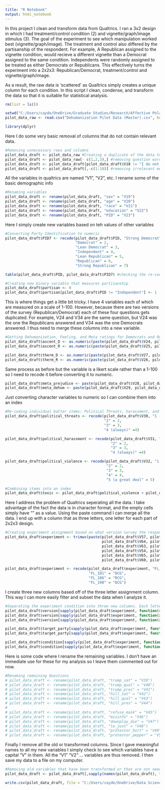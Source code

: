 ```yaml
---
title: "R Notebook"
output: html_notebook
---
```


In this project I clean and transform data from Qualtrics. I ran a 3x2 design in 
which I had treatment/control condition (2) and vignette/graph/image stimulus (3).
The goal of the experiment to see which manipulation worked best (vignette/graph/image).
The treatment and control also differed by the partisanship of the respondent. For example, A
Republican assigned to the vignette condition, would recieve a different vignette 
than a Democrat assigned to the same condition. Independents were randomly assigned 
to be treated as either Democrats or Republicans. This effectively turns the experiment 
into a 2x2x3: Republican/Democrat, treatment/control and vignette/graph/image.

As a result, the raw data is 'scattered' as Qualtrics simply creates a unique column 
for each condition. In this script I clean, condense, and transform the data so 
that it is suitable for statistical analysis. 

```r
rm(list = ls())

setwd("C:/Users/cayde/OneDrive/Graduate Studies/Research/Affective Polarization/Data")
pilot_data_raw <- read.csv("Dehumanization Pilot Data (Master).csv", header=FALSE, comment.char="#")

library(dplyr)
```

Here I do some very basic removal of columns that do not contain relevant data.

```r

#Removing unnecessary rows and columns
pilot_data_draft <- pilot_data_raw #Creating a duplicate of the data to preserve the original 
pilot_data_draft <- pilot_data_raw[- c(1,2,3),] #removing question wording rows
pilot_data_draft <- pilot_data_draft[pilot_data_draft$V18 != "I do not wish to participate in the survey",] #removing people who opted out of the survey
pilot_data_draft <- pilot_data_draft[,-c(1:18)] #removing irrelevant meta data
```

All the variables in qualtrics are named "V1", "V2", etc. I rename some of the 
basic demographic info
```r


#Renaming variables
pilot_data_draft <- rename(pilot_data_draft, "sex" = "V19")
pilot_data_draft <- rename(pilot_data_draft, "age" = "V20")
pilot_data_draft <- rename(pilot_data_draft, "race" = "V21")
pilot_data_draft <- rename(pilot_data_draft, "education" = "V22")
pilot_data_draft <- rename(pilot_data_draft, "PID" = "V23")
```
Here I simply create new variables based on teh values of other variables
```r
#Converting Party Identification to numeric
pilot_data_draft$PID7 <- recode(pilot_data_draft$PID, "Strong Democrat" = 1,
                                "Democrat" = 2,
                                "Lean Democrat" = 3,
                                "Independent" = 4,
                                "Lean Republican" = 5,
                                "Republican" = 6,
                                "Strong Republican" = 7)

table(pilot_data_draft$PID, pilot_data_draft$PID7) #checking the re-coding

#Creating new binary variable that measures partisanship
pilot_data_draft$partisan <- 0
pilot_data_draft$partisan[pilot_data_draft$PID != "Independent"] <- 1
```
This is where things get a little bit tricky. I have 4 variables each of which 
are measured on a scale of 1-100. However, because there are two versions of the 
survey (Republican/Democrat) each of these four questions gets duplicated. For
example, V24 and V34 are the same question, but V24 was the one the Republicans
answered and V34 was the one Democrats answered. I thus need to merge these 
columns into a new variable. 
```r
#Getting Dehumanization, Feeling, and Meta ratings for Democrats and Republicans 
pilot_data_draft$ascent_D <- as.numeric(paste(pilot_data_draft$V24, pilot_data_draft$V34))
pilot_data_draft$ascent_R <- as.numeric(paste(pilot_data_draft$V25, pilot_data_draft$V33))

pilot_data_draft$therm_D <- as.numeric(paste(pilot_data_draft$V27, pilot_data_draft$V35))
pilot_data_draft$therm_R <- as.numeric(paste(pilot_data_draft$V26, pilot_data_draft$V36))
```
Same process as before but the variable is a likert scale rather than a 1-100
so I need to recode it before converting it to numeric.
```r
pilot_data_draft$meta_prejudice <- paste(pilot_data_draft$V28, pilot_data_draft$V37)
pilot_data_draft$meta_dehum <- paste(pilot_data_draft$V29, pilot_data_draft$V38)
```

Just converting character variables to numeric so I can combine them into an index
```r
#Re-coding individual batter items: Political Threats, harassment, and violence
pilot_data_draft$political_threats <- recode(pilot_data_draft$V30, "1 (never)" = 1,
                                             "2" = 2,
                                             "3" = 3,
                                             "4 (always)" =4)

pilot_data_draft$political_harassment <- recode(pilot_data_draft$V31, "1 (never)" = 1,
                                                "2" = 2,
                                                "3" = 3,
                                                "4 (always)" =4)

pilot_data_draft$political_violence <- recode(pilot_data_draft$V32, "1 (not at all)" = 1,
                                              "2" = 2,
                                              "3" = 3,
                                              "4" = 4,
                                              "5 (a great deal" = 5)

#Combining items into an index
pilot_data_draft$toxic <- pilot_data_draft$political_violence + pilot_data_draft$political_harassment + pilot_data_draft$political_threats
```
Here I address the problem of Qualtrics seperating all the data. I take advantage 
of the fact the data is in character format, and the empty cells simply have "" as 
a value. Using the paste command I can merge all the data. I end up with a column
that as three letters, one letter for each part of 2x2x3 design. 
```r
#Creating experiment assignment based on what version survey the respondent took
pilot_data_draft$experiment <- trimws(paste(pilot_data_draft$V57, pilot_data_draft$V58,  #Independents assigned the D/R) vignette
                                            pilot_data_draft$V64, pilot_data_draft$V68,  #Democrats and Republicans assigned to their Vignette
                                            pilot_data_draft$V63, pilot_data_draft$V67,  #Democrats and Republicans assigned to their Image
                                            pilot_data_draft$V54, pilot_data_draft$V55,  #Independents assigned the D/R Image 
                                            pilot_data_draft$V65, pilot_data_draft$V69,  #Democrats and Republicans assigned to their Image
                                            pilot_data_draft$V60, pilot_data_draft$V61)) #Independents assigned to the Republican or Democratic Graph

pilot_data_draft$experiment <- recode(pilot_data_draft$experiment, "FL_177" = "RCG",     #Due to Qualtrics, the control graph condition needs to be renamed
                                      "FL_181" = "DCG",
                                      "FL_186" = "RCG",
                                      "FL_190" = "DCG")
```

I create three new columns based off of the three letter assignment column. This
way I can more easily filter and subset the data when I analyze it. 

```r
#Separating the experiment condition into three new columns. Each letter in the experiment assignment corresponds to a certain condition 
pilot_data_draft$version[sapply(pilot_data_draft$experiment, function(x){"I" %in% unlist(strsplit(x, split = ""))})] <- "Image"
pilot_data_draft$version[sapply(pilot_data_draft$experiment, function(x){"V" %in% unlist(strsplit(x, split = ""))})] <- "Vignette"
pilot_data_draft$version[sapply(pilot_data_draft$experiment, function(x){"G" %in% unlist(strsplit(x, split = ""))})] <- "Graph"

pilot_data_draft$target_party[sapply(pilot_data_draft$experiment, function(x){"R" %in% unlist(strsplit(x, split = ""))})] <- "Republican"
pilot_data_draft$target_party[sapply(pilot_data_draft$experiment, function(x){"D" %in% unlist(strsplit(x, split = ""))})] <- "Democrat"

pilot_data_draft$condition[sapply(pilot_data_draft$experiment, function(x){"T" %in% unlist(strsplit(x, split = ""))})] <- "Treatment"
pilot_data_draft$condition[sapply(pilot_data_draft$experiment, function(x){"C" %in% unlist(strsplit(x, split = ""))})] <- "Control"
```

Here is some code where I rename the remaining variables. I don't have an immediate 
use for these for my analysis so I leave them commented out for now. 
```r
#Renaming remaining Questions
# pilot_data_draft <- rename(pilot_data_draft, "trump_sat" = "V39")
# pilot_data_draft <- rename(pilot_data_draft, "trump_qual" = "V40")
# pilot_data_draft <- rename(pilot_data_draft, "trump_pres" = "V41")
# pilot_data_draft <- rename(pilot_data_draft, "hill_sat" = "V42")
# pilot_data_draft <- rename(pilot_data_draft, "hill_qual" = "V43")
# pilot_data_draft <- rename(pilot_data_draft, "hill_pres" = "V44")
# 
# pilot_data_draft <- rename(pilot_data_draft, "refuse_mask" = "V45")
# pilot_data_draft <- rename(pilot_data_draft, "misinfo" = "V46")
# pilot_data_draft <- rename(pilot_data_draft, "downplay_die" = "V47")
# pilot_data_draft <- rename(pilot_data_draft, "le_just" = "V48")
# pilot_data_draft <- rename(pilot_data_draft, "protestor_hurt" = "V49")
# pilot_data_draft <- rename(pilot_data_draft, "protestor_pepper" = "V50")
```
Finally I remove all the old or transformed columns. Since I gave meaningful names
to all my new variables I simply check to see which variables have a capital "V" 
in them. All the "V1" "V2" ... variables are thus removed. I then save my data to
a file on my computer. 
```r
#Removing old variables that have been transformed or that are not needed for final dataset 
pilot_data_draft <- pilot_data_draft[,sapply(names(pilot_data_draft), function(x){!"V" %in% unlist(strsplit(x, split = ""))})]

write.csv(pilot_data_draft, file = "C:/Users/cayde/OneDrive/Data Science/R Projects/Data Transformation/Pilot Data Cleaned.csv")
```